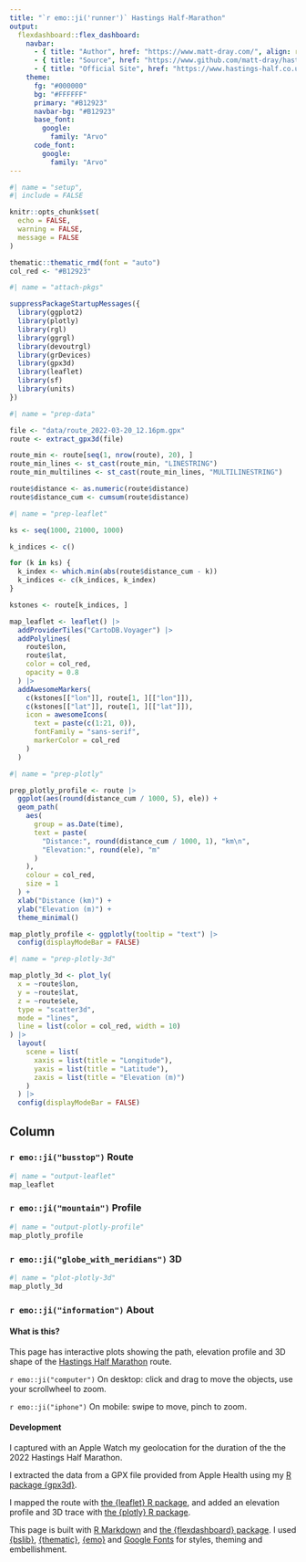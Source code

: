 ```yaml
---
title: "`r emo::ji('runner')` Hastings Half-Marathon"
output: 
  flexdashboard::flex_dashboard:
    navbar:
      - { title: "Author", href: "https://www.matt-dray.com/", align: right }
      - { title: "Source", href: "https://www.github.com/matt-dray/hastings-half/", align: right }
      - { title: "Official Site", href: "https://www.hastings-half.co.uk/", align: right }
    theme:
      fg: "#000000"
      bg: "#FFFFFF"
      primary: "#B12923"
      navbar-bg: "#B12923"
      base_font:
        google:
          family: "Arvo"
      code_font:
        google:
          family: "Arvo"
---
```


```r
#| name = "setup",
#| include = FALSE

knitr::opts_chunk$set(
  echo = FALSE,
  warning = FALSE,
  message = FALSE
)

thematic::thematic_rmd(font = "auto")
col_red <- "#B12923"
```

```r
#| name = "attach-pkgs"

suppressPackageStartupMessages({
  library(ggplot2)
  library(plotly)
  library(rgl)
  library(ggrgl)
  library(devoutrgl)
  library(grDevices)
  library(gpx3d)
  library(leaflet)
  library(sf)
  library(units)
})
```

```r
#| name = "prep-data"

file <- "data/route_2022-03-20_12.16pm.gpx"
route <- extract_gpx3d(file)

route_min <- route[seq(1, nrow(route), 20), ]
route_min_lines <- st_cast(route_min, "LINESTRING")
route_min_multilines <- st_cast(route_min_lines, "MULTILINESTRING")

route$distance <- as.numeric(route$distance)
route$distance_cum <- cumsum(route$distance)
```

```r
#| name = "prep-leaflet"

ks <- seq(1000, 21000, 1000)

k_indices <- c()

for (k in ks) {
  k_index <- which.min(abs(route$distance_cum - k))
  k_indices <- c(k_indices, k_index)
}

kstones <- route[k_indices, ]

map_leaflet <- leaflet() |> 
  addProviderTiles("CartoDB.Voyager") |> 
  addPolylines(
    route$lon,
    route$lat,
    color = col_red,
    opacity = 0.8
  ) |> 
  addAwesomeMarkers(
    c(kstones[["lon"]], route[1, ][["lon"]]),
    c(kstones[["lat"]], route[1, ][["lat"]]),
    icon = awesomeIcons(
      text = paste(c(1:21, 0)),
      fontFamily = "sans-serif",
      markerColor = col_red
    )
  )
```

```r
#| name = "prep-plotly"

prep_plotly_profile <- route |> 
  ggplot(aes(round(distance_cum / 1000, 5), ele)) +
  geom_path(
    aes(
      group = as.Date(time),
      text = paste(
        "Distance:", round(distance_cum / 1000, 1), "km\n",
        "Elevation:", round(ele), "m"
      )
    ),
    colour = col_red,
    size = 1
  ) +
  xlab("Distance (km)") +
  ylab("Elevation (m)") +
  theme_minimal()

map_plotly_profile <- ggplotly(tooltip = "text") |> 
  config(displayModeBar = FALSE)
```

```r
#| name = "prep-plotly-3d"

map_plotly_3d <- plot_ly(
  x = ~route$lon,
  y = ~route$lat,
  z = ~route$ele,
  type = "scatter3d",
  mode = "lines",
  line = list(color = col_red, width = 10)
) |> 
  layout(
    scene = list(
      xaxis = list(title = "Longitude"),
      yaxis = list(title = "Latitude"),
      zaxis = list(title = "Elevation (m)")
    )
  ) |> 
  config(displayModeBar = FALSE)
```

Column {.tabset}
-------------------------------------

### `r emo::ji("busstop")` Route

```r
#| name = "output-leaflet"
map_leaflet
```

### `r emo::ji("mountain")` Profile

```r
#| name = "output-plotly-profile"
map_plotly_profile
```

### `r emo::ji("globe_with_meridians")` 3D

```r
#| name = "plot-plotly-3d"
map_plotly_3d
```

### `r emo::ji("information")` About

#### What is this?

This page has interactive plots showing the path, elevation profile and 3D shape of the [Hastings Half Marathon](https://www.hastings-half.co.uk/) route.

`r emo::ji("computer")` On desktop: click and drag to move the objects, use your scrollwheel to zoom.

`r emo::ji("iphone")` On mobile: swipe to move, pinch to zoom.

#### Development

I captured with an Apple Watch my geolocation for the duration of the the 2022 Hastings Half Marathon.

I extracted the data from a GPX file provided from Apple Health using my [R package {gpx3d}](https://www.rostrum.blog/2021/12/30/gpx3d/).

I mapped the route with [the {leaflet} R package](https://rstudio.github.io/leaflet/), and added an elevation profile and 3D trace with [the {plotly} R package](https://plotly.com/r/).

This page is built with [R Markdown](https://rmarkdown.rstudio.com/) and [the {flexdashboard} package](https://pkgs.rstudio.com/flexdashboard/). I used [{bslib}](https://rstudio.github.io/bslib/), [{thematic}](https://rstudio.github.io/thematic/), [{emo}](https://github.com/hadley/emo) and [Google Fonts](https://fonts.google.com/) for styles, theming and embellishment.
